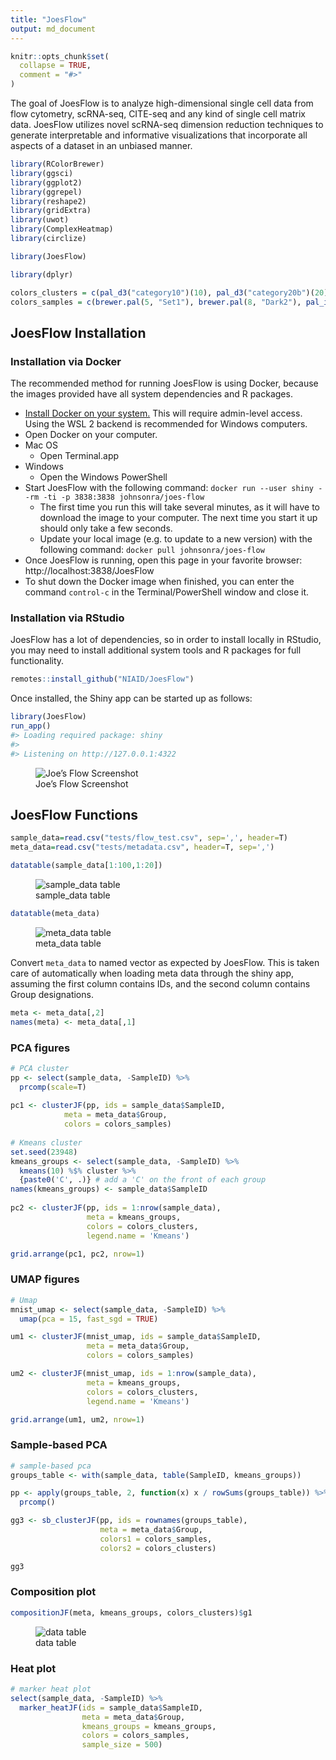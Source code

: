 ```yaml
---
title: "JoesFlow"
output: md_document
---
```


```r
knitr::opts_chunk$set(
  collapse = TRUE,
  comment = "#>"
)
```


The goal of JoesFlow is to analyze high-dimensional single cell data from flow cytometry, scRNA-seq, CITE-seq and any kind of single cell matrix data. JoesFlow utilizes novel scRNA-seq dimension reduction techniques to generate interpretable and informative visualizations that incorporate all aspects of a dataset in an unbiased manner.

```r
library(RColorBrewer)
library(ggsci)
library(ggplot2)
library(ggrepel)
library(reshape2)
library(gridExtra)
library(uwot)
library(ComplexHeatmap)
library(circlize)

library(JoesFlow)

library(dplyr)

colors_clusters = c(pal_d3("category10")(10), pal_d3("category20b")(20), pal_igv("default")(51))
colors_samples = c(brewer.pal(5, "Set1"), brewer.pal(8, "Dark2"), pal_igv("default")(51))

```


## JoesFlow Installation

### Installation via Docker

The recommended method for running JoesFlow is using Docker, because the images provided have all system dependencies and R packages.

* [Install Docker on your system.](https://docs.docker.com/get-docker/) This will require admin-level access. Using the WSL 2 backend is recommended for Windows computers.
* Open Docker on your computer.
* Mac OS
  * Open Terminal.app
* Windows
  * Open the Windows PowerShell
* Start JoesFlow with the following command: `docker run --user shiny --rm -ti -p 3838:3838 johnsonra/joes-flow`
  * The first time you run this will take several minutes, as it will have to download the image to your computer. The next time you start it up should only take a few seconds.
  * Update your local image (e.g. to update to a new version) with the following command: `docker pull johnsonra/joes-flow`
* Once JoesFlow is running, open this page in your favorite browser: http://localhost:3838/JoesFlow
* To shut down the Docker image when finished, you can enter the command `control-c` in the Terminal/PowerShell window and close it.


### Installation via RStudio

JoesFlow has a lot of dependencies, so in order to install locally in RStudio, you may need to install additional system tools and R packages for full functionality.

``` r
remotes::install_github("NIAID/JoesFlow")
```

Once installed, the Shiny app can be started up as follows:

```r
library(JoesFlow)
run_app()
#> Loading required package: shiny
#> 
#> Listening on http://127.0.0.1:4322
```

![Joe's Flow Screenshot](README_files/setup-1.png)


## JoesFlow Functions

```r
sample_data=read.csv("tests/flow_test.csv", sep=',', header=T)
meta_data=read.csv("tests/metadata.csv", header=T, sep=',')
```

```r
datatable(sample_data[1:100,1:20])
```

![sample_data table](README_files/test_data-1.png)

```r
datatable(meta_data)
```

![meta_data table](README_files/test_data-2.png)

Convert `meta_data` to named vector as expected by JoesFlow. This is taken care of automatically when loading meta data through the shiny app, assuming the first column contains IDs, and the second column contains Group designations.

```r
meta <- meta_data[,2]
names(meta) <- meta_data[,1]
```


### PCA figures

```r

# PCA cluster
pp <- select(sample_data, -SampleID) %>%
  prcomp(scale=T)
  
pc1 <- clusterJF(pp, ids = sample_data$SampleID, 
            meta = meta_data$Group, 
            colors = colors_samples)
 
# Kmeans cluster
set.seed(23948)
kmeans_groups <- select(sample_data, -SampleID) %>%
  kmeans(10) %$% cluster %>%
  {paste0('C', .)} # add a 'C' on the front of each group
names(kmeans_groups) <- sample_data$SampleID
  
pc2 <- clusterJF(pp, ids = 1:nrow(sample_data),
                 meta = kmeans_groups,
                 colors = colors_clusters,
                 legend.name = 'Kmeans')

grid.arrange(pc1, pc2, nrow=1)
```

### UMAP figures

```r

# Umap
mnist_umap <- select(sample_data, -SampleID) %>%
  umap(pca = 15, fast_sgd = TRUE)

um1 <- clusterJF(mnist_umap, ids = sample_data$SampleID,
                 meta = meta_data$Group,
                 colors = colors_samples)

um2 <- clusterJF(mnist_umap, ids = 1:nrow(sample_data),
                 meta = kmeans_groups,
                 colors = colors_clusters,
                 legend.name = 'Kmeans')

grid.arrange(um1, um2, nrow=1)
```

### Sample-based PCA

```r
# sample-based pca
groups_table <- with(sample_data, table(SampleID, kmeans_groups))

pp <- apply(groups_table, 2, function(x) x / rowSums(groups_table)) %>%
  prcomp()

gg3 <- sb_clusterJF(pp, ids = rownames(groups_table),
                    meta = meta_data$Group,
                    colors1 = colors_samples,
                    colors2 = colors_clusters)

gg3
```

### Composition plot

```r
compositionJF(meta, kmeans_groups, colors_clusters)$g1
```

![data table](README_files/comp_plot-2.png)

### Heat plot

```r
# marker heat plot
select(sample_data, -SampleID) %>%
  marker_heatJF(ids = sample_data$SampleID,
                meta = meta_data$Group,
                kmeans_groups = kmeans_groups,
                colors = colors_samples,
                sample_size = 500)
```